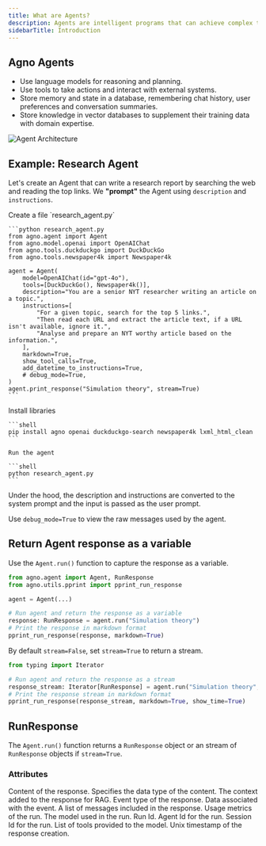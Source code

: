```yaml
---
title: What are Agents?
description: Agents are intelligent programs that can achieve complex tasks by taking actions. Use them to automate repeatable workflows and build new user experiences.
sidebarTitle: Introduction
---
```


## Agno Agents

- Use language models for reasoning and planning.
- Use tools to take actions and interact with external systems.
- Store memory and state in a database, remembering chat history, user preferences and conversation summaries.
- Store knowledge in vector databases to supplement their training data with domain expertise.

![Agent Architecture](/images/agent.png)

## Example: Research Agent

Let's create an Agent that can write a research report by searching the web and reading the top links. We **"prompt"** the Agent using `description` and `instructions`.

<Steps>
  <Step title="Create Research Agent">
    Create a file `research_agent.py`

    ```python research_agent.py
    from agno.agent import Agent
    from agno.model.openai import OpenAIChat
    from agno.tools.duckduckgo import DuckDuckGo
    from agno.tools.newspaper4k import Newspaper4k

    agent = Agent(
        model=OpenAIChat(id="gpt-4o"),
        tools=[DuckDuckGo(), Newspaper4k()],
        description="You are a senior NYT researcher writing an article on a topic.",
        instructions=[
            "For a given topic, search for the top 5 links.",
            "Then read each URL and extract the article text, if a URL isn't available, ignore it.",
            "Analyse and prepare an NYT worthy article based on the information.",
        ],
        markdown=True,
        show_tool_calls=True,
        add_datetime_to_instructions=True,
        # debug_mode=True,
    )
    agent.print_response("Simulation theory", stream=True)
    ```

  </Step>
  <Step title="Run the agent">
    Install libraries

    ```shell
    pip install agno openai duckduckgo-search newspaper4k lxml_html_clean
    ```

    Run the agent

    ```shell
    python research_agent.py
    ```

  </Step>
</Steps>

<Note>
Under the hood, the description and instructions are converted to the system prompt and the input is passed as the user prompt.

Use `debug_mode=True` to view the raw messages used by the agent.

</Note>

## Return Agent response as a variable

Use the `Agent.run()` function to capture the response as a variable.

```python
from agno.agent import Agent, RunResponse
from agno.utils.pprint import pprint_run_response

agent = Agent(...)

# Run agent and return the response as a variable
response: RunResponse = agent.run("Simulation theory")
# Print the response in markdown format
pprint_run_response(response, markdown=True)
```

By default `stream=False`, set `stream=True` to return a stream.

```python
from typing import Iterator

# Run agent and return the response as a stream
response_stream: Iterator[RunResponse] = agent.run("Simulation theory", stream=True)
# Print the response stream in markdown format
pprint_run_response(response_stream, markdown=True, show_time=True)
```

## RunResponse

The `Agent.run()` function returns a `RunResponse` object or an stream of `RunResponse` objects if `stream=True`.

### Attributes

<ResponseField name="content" type="Any" default="None">
  Content of the response.
</ResponseField>
<ResponseField name="content_type" type="str" default="str">
  Specifies the data type of the content.
</ResponseField>
<ResponseField name="context" type="List[MessageContext]" default="None">
  The context added to the response for RAG.
</ResponseField>
<ResponseField name="event" type="str" default="RunEvent.run_response.value">
  Event type of the response.
</ResponseField>
<ResponseField name="event_data" type="Dict[str, Any]" default="None">
  Data associated with the event.
</ResponseField>
<ResponseField name="messages" type="List[Message]" default="None">
  A list of messages included in the response.
</ResponseField>
<ResponseField name="metrics" type="Dict[str, Any]" default="None">
  Usage metrics of the run.
</ResponseField>
<ResponseField name="model" type="str" default="None">
  The model used in the run.
</ResponseField>
<ResponseField name="run_id" type="str" default="None">
  Run Id.
</ResponseField>
<ResponseField name="agent_id" type="str" default="None">
  Agent Id for the run.
</ResponseField>
<ResponseField name="session_id" type="str" default="None">
  Session Id for the run.
</ResponseField>
<ResponseField name="tools" type="List[Dict[str, Any]]" default="None">
  List of tools provided to the model.
</ResponseField>
<ResponseField name="created_at" type="int">
  Unix timestamp of the response creation.
</ResponseField>
